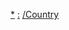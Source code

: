 {{Categories by country|nocat}}
[[Category:各国体育|*]]
[[Category:各国文化模板|:]]
[[Category:体育模板|/Country]]